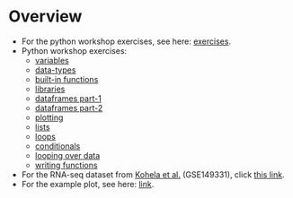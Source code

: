 

# Overview 

- For the python workshop exercises, see here: [exercises](py-intro/exercises.qmd).
- Python workshop exercises:
    - [variables](py-intro/02-variables.qmd) 
    - [data-types](py-intro/03-data-types.qmd)
    - [built-in functions](py-intro/04-functions.qmd)
    - [libraries](py-intro/06-libraries.qmd)
    - [dataframes part-1](py-intro/07-dataframes-1.qmd)
    - [dataframes part-2](py-intro/08-dataframes-2.qmd)
    - [plotting](py-intro/09-plotting.qmd)
    - [lists](py-intro/11-lists.qmd)
    - [loops](py-intro/12-loops.qmd)
    - [conditionals](py-intro/13-conditionals.qmd)
    - [looping over data](py-intro/14-looping-over-data.qmd)
    - [writing functions](py-intro/16-functions.qmd)
- For the RNA-seq dataset from [Kohela et al.](https://doi.org/10.1126/scitranslmed.abf2750) (GSE149331), click [this link](py-intro/kohela-et-al.csv).
- For the example plot, see here: [link](py-intro/plot.qmd).


<!-- - For additional exercises, see here: [additional exercises](py-intro/additional_exercises.qmd). -->

